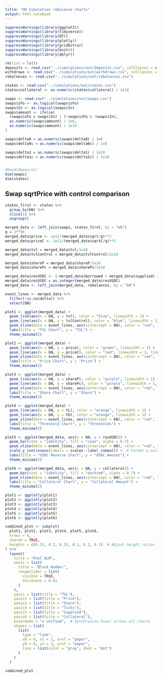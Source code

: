 ```yaml
---
title: "HH Simulation rebalance charts"
output: html_notebook
---
```


```r
suppressWarnings(library(ggplot2))
suppressWarnings(library(tidyverse))
suppressWarnings(library(DT))
suppressWarnings(library(plotly))
suppressWarnings(library(gridExtra))
suppressWarnings(library(knitr))
suppressWarnings(library(dplyr))
```

```r
rm(list = ls())
deposits <- read.csv("../simulations/out/deposits.csv", colClasses = c("actor" = "character"))
withdraws <- read.csv("../simulations/out/withdraws.csv", colClasses = c("actor" = "character"))
rebalances <- read.csv("../simulations/out/rebalances.csv")

states <- read.csv("../simulations/out/states.csv")
states$collateral <- as.numeric(states$collateral) / 1e18

swaps <- read.csv("../simulations/out/swaps.csv")
swaps$zFo <- as.logical(swaps$zFo)
swaps$In <- as.logical(swaps$In)
swaps$amount <- ifelse(
  (swaps$zFo & swaps$In) | (!swaps$zFo & !swaps$In),
  as.numeric(swaps$amount) / 1e6,
  as.numeric(swaps$amount) / 1e18
)

swaps$delta0 = as.numeric(swaps$delta0) / 1e6
swaps$delta0c = as.numeric(swaps$delta0c) / 1e6

swaps$delta1 = as.numeric(swaps$delta1) / 1e18
swaps$delta1c = as.numeric(swaps$delta1c) / 1e18


#head(deposits)
dim(swaps)
dim(states)
```

## Swap sqrtPrice with control comparison

```r
states_first <- states %>%
  group_by(bN) %>%
  slice(1) %>%
  ungroup()

merged_data <- left_join(swaps, states_first, by = "bN")
q = 2**96
merged_data$price <- 1e12/(merged_data$sqrt/q)**2
merged_data$priceC <- 1e12/(merged_data$sqrtC/q)**2

merged_data$tvl = merged_data$tvl/1e18
merged_data$tvlControl = merged_data$tvlControl/1e18

merged_data$shareP = merged_data$shareP/1e18
merged_data$sharePc = merged_data$sharePc/1e18

merged_data$resUSDC <- (-merged_data$borrowed + merged_data$supplied) / 1e6
merged_data$resUSDC = as.integer(merged_data$resUSDC)
merged_data <- left_join(merged_data, rebalances, by = "bN")
```

```r
event_lines <- merged_data %>%
  filter(!is.na(delta)) %>%
  select(bN)

plot1 <- ggplot(merged_data) +
  geom_line(aes(x = bN, y = tvl), color = "blue", linewidth = 1) +
  geom_line(aes(x = bN, y = tvlControl), color = "blue", linewidth = 1, linetype = "dashed") +
  geom_vline(data = event_lines, aes(xintercept = bN), color = "red", linewidth = 1) +  # Add solid red lines for events
  labs(title = "TVL Chart", y = "TVL") +
  theme_minimal()

plot2 <- ggplot(merged_data) +
  geom_line(aes(x = bN, y = price), color = "green", linewidth = 1) +
  geom_line(aes(x = bN, y = priceC), color = "red", linewidth = 1, linetype = "dashed") +
  geom_vline(data = event_lines, aes(xintercept = bN), color = "red", linewidth = 1) +
  labs(title = "Price Chart", y = "Price") +
  theme_minimal()

plot3 <- ggplot(merged_data) +
  geom_line(aes(x = bN, y = shareP), color = "purple", linewidth = 1) +
  geom_line(aes(x = bN, y = sharePc), color = "purple", linewidth = 1, linetype = "dotted") +
  geom_vline(data = event_lines, aes(xintercept = bN), color = "red", linewidth = 1) +
  labs(title = "Share Chart", y = "Share") +
  theme_minimal()

plot4 <- ggplot(merged_data) +
  geom_line(aes(x = bN, y = tL), color = "orange", linewidth = 1) +
  geom_line(aes(x = bN, y = tU), color = "orange", linewidth = 1) +
  geom_vline(data = event_lines, aes(xintercept = bN), color = "red", linewidth = 1) +
  labs(title = "Threshold Chart", y = "Thresholds") +
  theme_minimal()

plot5 <- ggplot(merged_data, aes(x = bN, y = resUSDC)) +
  geom_bar(stat = "identity", fill = "cyan", alpha = 0.7) +
  geom_vline(data = event_lines, aes(xintercept = bN), color = "red", linewidth = 1) +
  scale_y_continuous(labels = scales::label_comma()) +  # Format y-axis labels as integers
  labs(title = "USDC Reserve Chart", y = "USDC Amount") +
  theme_minimal()

plot6 <- ggplot(merged_data, aes(x = bN, y = collateral)) +
  geom_bar(stat = "identity", fill = "darkred", alpha = 0.7) +
  geom_vline(data = event_lines, aes(xintercept = bN), color = "red", linewidth = 1) +
  labs(title = "Collateral Chart", y = "Collateral Amount") +
  theme_minimal()

plot1 <- ggplotly(plot1)
plot2 <- ggplotly(plot2)
plot3 <- ggplotly(plot3)
plot4 <- ggplotly(plot4)
plot5 <- ggplotly(plot5)
plot6 <- ggplotly(plot6)

combined_plot <- subplot(
  plot1, plot2, plot3, plot4, plot5, plot6,
  nrows = 6,
  shareX = TRUE,
  heights = c(0.15, 0.2, 0.15, 0.1, 0.2, 0.1)  # Adjust height ratios
) %>%
  layout(
    title = "Pool ALM",
    xaxis = list(
      title = "Block Number",
      rangeslider = list(
        visible = TRUE,
        thickness = 0.01
      )
    ),
    yaxis = list(title = "TVL"),
    yaxis2 = list(title = "Price"),
    yaxis3 = list(title = "Share"),
    yaxis4 = list(title = "Ticks"),
    yaxis5 = list(title = "Supplied"),
    yaxis6 = list(title = "Collateral"),
    hovermode = "x unified",  # Synchronize hover across all charts
    shapes = list(
      list(
        type = "line",
        x0 = 0, x1 = 1, xref = "paper",
        y0 = 0, y1 = 1, yref = "paper",
        line = list(color = "gray", dash = "dot")
      )
    )
  )

combined_plot
```